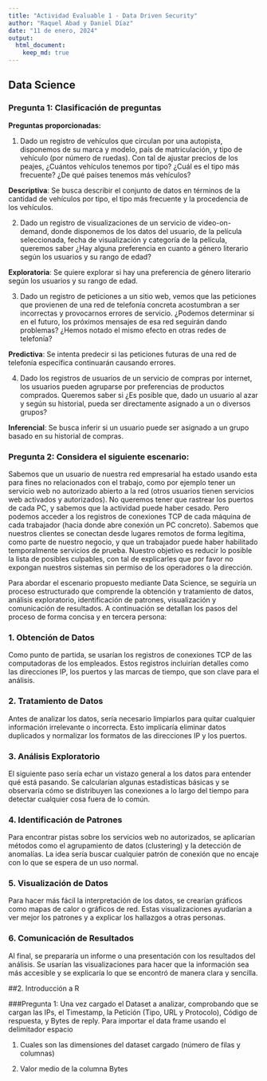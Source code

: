 ```yaml
---
title: "Actividad Evaluable 1 - Data Driven Security"
author: "Raquel Abad y Daniel Díaz"
date: "11 de enero, 2024"
output: 
  html_document:
    keep_md: true
---
```


## Data Science

### Pregunta 1: Clasificación de preguntas

**Preguntas proporcionadas:**

1.  Dado un registro de vehículos que circulan por una autopista, disponemos de su marca y modelo, país de matriculación, y tipo de vehículo (por número de ruedas). Con tal de ajustar precios de los peajes, ¿Cuántos vehículos tenemos por tipo? ¿Cuál es el tipo más frecuente? ¿De qué países tenemos más vehículos?

**Descriptiva**: Se busca describir el conjunto de datos en términos de la cantidad de vehículos por tipo, el tipo más frecuente y la procedencia de los vehículos.

2.  Dado un registro de visualizaciones de un servicio de video-on-demand, donde disponemos de los datos del usuario, de la película seleccionada, fecha de visualización y categoría de la película, queremos saber ¿Hay alguna preferencia en cuanto a género literario según los usuarios y su rango de edad?

**Exploratoria**: Se quiere explorar si hay una preferencia de género literario según los usuarios y su rango de edad.

3.  Dado un registro de peticiones a un sitio web, vemos que las peticiones que provienen de una red de telefonía concreta acostumbran a ser incorrectas y provocarnos errores de servicio. ¿Podemos determinar si en el futuro, los próximos mensajes de esa red seguirán dando problemas? ¿Hemos notado el mismo efecto en otras redes de telefonía?

**Predictiva**: Se intenta predecir si las peticiones futuras de una red de telefonía específica continuarán causando errores.

4.  Dado los registros de usuarios de un servicio de compras por internet, los usuarios pueden agruparse por preferencias de productos comprados. Queremos saber si ¿Es posible que, dado un usuario al azar y según su historial, pueda ser directamente asignado a un o diversos grupos?

**Inferencial**: Se busca inferir si un usuario puede ser asignado a un grupo basado en su historial de compras.



### Pregunta 2: Considera el siguiente escenario:

Sabemos que un usuario de nuestra red empresarial ha estado usando esta para fines no relacionados con el trabajo, como por ejemplo tener un servicio web no autorizado abierto a la red (otros usuarios tienen servicios web activados y autorizados). No queremos tener que rastrear los puertos de cada PC, y sabemos que la actividad puede haber cesado. Pero podemos acceder a los registros de conexiones TCP de cada máquina de cada trabajador (hacia donde abre conexión un PC concreto). Sabemos que nuestros clientes se conectan desde lugares remotos de forma legítima, como parte de nuestro negocio, y que un trabajador puede haber habilitado temporalmente servicios de prueba. Nuestro objetivo es reducir lo posible la lista de posibles culpables, con tal de explicarles que por favor no expongan nuestros sistemas sin permiso de los operadores o la dirección.

Para abordar el escenario propuesto mediante Data Science, se seguiría un proceso estructurado que comprende la obtención y tratamiento de datos, análisis exploratorio, identificación de patrones, visualización y comunicación de resultados. A continuación se detallan los pasos del proceso de forma concisa y en tercera persona:

### 1. Obtención de Datos
Como punto de partida, se usarían los registros de conexiones TCP de las computadoras de los empleados. Estos registros incluirían detalles como las direcciones IP, los puertos y las marcas de tiempo, que son clave para el análisis.

### 2. Tratamiento de Datos
Antes de analizar los datos, sería necesario limpiarlos para quitar cualquier información irrelevante o incorrecta. Esto implicaría eliminar datos duplicados y normalizar los formatos de las direcciones IP y los puertos.

### 3. Análisis Exploratorio
El siguiente paso sería echar un vistazo general a los datos para entender qué está pasando. Se calcularían algunas estadísticas básicas y se observaría cómo se distribuyen las conexiones a lo largo del tiempo para detectar cualquier cosa fuera de lo común.

### 4. Identificación de Patrones
Para encontrar pistas sobre los servicios web no autorizados, se aplicarían métodos como el agrupamiento de datos (clustering) y la detección de anomalías. La idea sería buscar cualquier patrón de conexión que no encaje con lo que se espera de un uso normal.

### 5. Visualización de Datos
Para hacer más fácil la interpretación de los datos, se crearían gráficos como mapas de calor o gráficos de red. Estas visualizaciones ayudarían a ver mejor los patrones y a explicar los hallazgos a otras personas.

### 6. Comunicación de Resultados
Al final, se prepararía un informe o una presentación con los resultados del análisis. Se usarían las visualizaciones para hacer que la información sea más accesible y se explicaría lo que se encontró de manera clara y sencilla.



##2. Introducción a R

###Pregunta 1:
Una vez cargado el Dataset a analizar, comprobando que se cargan las IPs, el
Timestamp, la Petición (Tipo, URL y Protocolo), Código de respuesta, y Bytes de reply.
Para importar el data frame usando el delimitador espacio



1. Cuales son las dimensiones del dataset cargado (número de filas y columnas)



2. Valor medio de la columna Bytes


